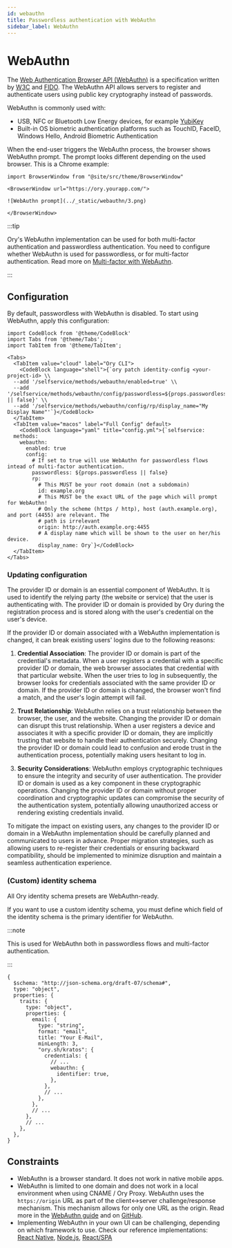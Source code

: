 ```yaml
---
id: webauthn
title: Passwordless authentication with WebAuthn
sidebar_label: WebAuthn
---
```


# WebAuthn

The [Web Authentication Browser API (WebAuthn)](https://w3c.github.io/webauthn/) is a specification written by
[W3C](https://www.w3.org/) and [FIDO](https://fidoalliance.org/). The WebAuthn API allows servers to register and authenticate
users using public key cryptography instead of passwords.

WebAuthn is commonly used with:

- USB, NFC or Bluetooth Low Energy devices, for example [YubiKey](https://www.yubico.com)
- Built-in OS biometric authentication platforms such as TouchID, FaceID, Windows Hello, Android Biometric Authentication

When the end-user triggers the WebAuthn process, the browser shows WebAuthn prompt. The prompt looks different depending on the
used browser. This is a Chrome example:

```mdx-code-block
import BrowserWindow from "@site/src/theme/BrowserWindow"

<BrowserWindow url="https://ory.yourapp.com/">

![WebAuthn prompt](../_static/webauthn/3.png)

</BrowserWindow>
```

:::tip

Ory's WebAuthn implementation can be used for both multi-factor authentication and passwordless authentication. You need to
configure whether WebAuthn is used for passwordless, or for multi-factor authentication. Read more on
[Multi-factor with WebAuthn](../mfa/20_webauthn-fido-yubikey.mdx).

:::

## Configuration

By default, passwordless with WebAuthn is disabled. To start using WebAuthn, apply this configuration:

```mdx-code-block
import CodeBlock from '@theme/CodeBlock'
import Tabs from '@theme/Tabs';
import TabItem from '@theme/TabItem';

<Tabs>
  <TabItem value="cloud" label="Ory CLI">
    <CodeBlock language="shell">{`ory patch identity-config <your-project-id> \\
  --add '/selfservice/methods/webauthn/enabled=true' \\
  --add '/selfservice/methods/webauthn/config/passwordless=${props.passwordless || false}' \\
  --add '/selfservice/methods/webauthn/config/rp/display_name="My Display Name"'`}</CodeBlock>
  </TabItem>
  <TabItem value="macos" label="Full Config" default>
    <CodeBlock language="yaml" title="config.yml">{`selfservice:
  methods:
    webauthn:
      enabled: true
      config:
        # If set to true will use WebAuthn for passwordless flows intead of multi-factor authentication.
        passwordless: ${props.passwordless || false}
        rp:
          # This MUST be your root domain (not a subdomain)
          id: example.org
          # This MUST be the exact URL of the page which will prompt for WebAuthn!
          # Only the scheme (https / http), host (auth.example.org), and port (4455) are relevant. The
          # path is irrelevant
          origin: http://auth.example.org:4455
          # A display name which will be shown to the user on her/his device.
          display_name: Ory`}</CodeBlock>
  </TabItem>
</Tabs>
```

### Updating configuration

The provider ID or domain is an essential component of WebAuthn. It is used to identify the relying party (the website or service)
that the user is authenticating with. The provider ID or domain is provided by Ory during the registration process and is stored
along with the user's credential on the user's device.

If the provider ID or domain associated with a WebAuthn implementation is changed, it can break existing users' logins due to the
following reasons:

1. **Credential Association**: The provider ID or domain is part of the credential's metadata. When a user registers a credential
   with a specific provider ID or domain, the web browser associates that credential with that particular website. When the user
   tries to log in subsequently, the browser looks for credentials associated with the same provider ID or domain. If the provider
   ID or domain is changed, the browser won't find a match, and the user's login attempt will fail.

2. **Trust Relationship**: WebAuthn relies on a trust relationship between the browser, the user, and the website. Changing the
   provider ID or domain can disrupt this trust relationship. When a user registers a device and associates it with a specific
   provider ID or domain, they are implicitly trusting that website to handle their authentication securely. Changing the provider
   ID or domain could lead to confusion and erode trust in the authentication process, potentially making users hesitant to log
   in.

3. **Security Considerations**: WebAuthn employs cryptographic techniques to ensure the integrity and security of user
   authentication. The provider ID or domain is used as a key component in these cryptographic operations. Changing the provider
   ID or domain without proper coordination and cryptographic updates can compromise the security of the authentication system,
   potentially allowing unauthorized access or rendering existing credentials invalid.

To mitigate the impact on existing users, any changes to the provider ID or domain in a WebAuthn implementation should be
carefully planned and communicated to users in advance. Proper migration strategies, such as allowing users to re-register their
credentials or ensuring backward compatibility, should be implemented to minimize disruption and maintain a seamless
authentication experience.

### (Custom) identity schema

All Ory identity schema presets are WebAuthn-ready.

If you want to use a custom identity schema, you must define which field of the identity schema is the primary identifier for
WebAuthn.

:::note

This is used for WebAuthn both in passwordless flows and multi-factor authentication.

:::

```json5 title="identity.schema.json" {16-18}
{
  $schema: "http://json-schema.org/draft-07/schema#",
  type: "object",
  properties: {
    traits: {
      type: "object",
      properties: {
        email: {
          type: "string",
          format: "email",
          title: "Your E-Mail",
          minLength: 3,
          "ory.sh/kratos": {
            credentials: {
              // ...
              webauthn: {
                identifier: true,
              },
            },
            // ...
          },
        },
        // ...
      },
      // ...
    },
  },
}
```

## Constraints

- WebAuthn is a browser standard. It does not work in native mobile apps.
- WebAuthn is limited to one domain and does not work in a local environment when using CNAME / Ory Proxy. WebAuthn uses the
  `https://origin` URL as part of the client<->server challenge/response mechanism. This mechanism allows for only one URL as the
  origin. Read more in the [WebAuthn guide](https://webauthn.guide/) and on [GitHub](https://github.com/w3c/webauthn/issues/1372).
- Implementing WebAuthn in your own UI can be challenging, depending on which framework to use. Check our reference
  implementations: [React Native](https://github.com/ory/kratos-selfservice-ui-react-native),
  [Node.js](https://github.com/ory/kratos-selfservice-ui-node), [React/SPA](https://github.com/ory/react-nextjs-example)
